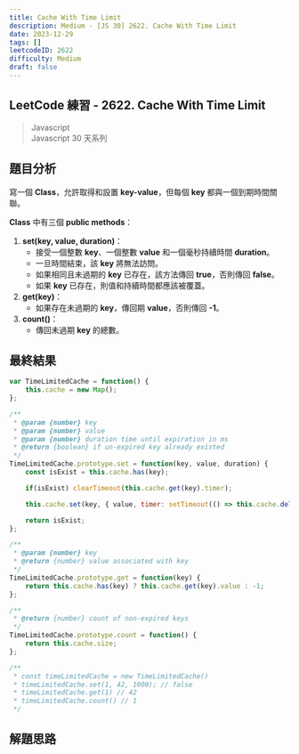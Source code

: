 ```yaml
---
title: Cache With Time Limit
description: Medium - [JS 30] 2622. Cache With Time Limit
date: 2023-12-29
tags: []
leetcodeID: 2622
difficulty: Medium
draft: false
---
```


## LeetCode 練習 - 2622. Cache With Time Limit
> Javascript  
> Javascript 30 天系列

## 題目分析
寫一個 **Class**，允許取得和設置 **key-value**，但每個 **key** 都與一個到期時間關聯。  

**Class** 中有三個 **public methods**：  
1. **set(key, value, duration)**：  
    * 接受一個整數 **key**、一個整數 **value** 和一個毫秒持續時間 **duration**。  
    * 一旦時間結束，該 **key** 將無法訪問。  
    * 如果相同且未過期的 **key** 已存在，該方法傳回 **true**，否則傳回 **false**。  
    * 如果 **key** 已存在，則值和持續時間都應該被覆蓋。
2. **get(key)**：  
    * 如果存在未過期的 **key**，傳回期 **value**，否則傳回 **-1**。
3. **count()**：  
    * 傳回未過期 **key** 的總數。

## 最終結果

```js:cache-with-time-limit.js
var TimeLimitedCache = function() {
    this.cache = new Map();
};

/** 
 * @param {number} key
 * @param {number} value
 * @param {number} duration time until expiration in ms
 * @return {boolean} if un-expired key already existed
 */
TimeLimitedCache.prototype.set = function(key, value, duration) {
    const isExist = this.cache.has(key);

    if(isExist) clearTimeout(this.cache.get(key).timer);

    this.cache.set(key, { value, timer: setTimeout(() => this.cache.delete(key), duration) })

    return isExist;
};

/** 
 * @param {number} key
 * @return {number} value associated with key
 */
TimeLimitedCache.prototype.get = function(key) {
    return this.cache.has(key) ? this.cache.get(key).value : -1;
};

/** 
 * @return {number} count of non-expired keys
 */
TimeLimitedCache.prototype.count = function() {
    return this.cache.size;
};

/**
 * const timeLimitedCache = new TimeLimitedCache()
 * timeLimitedCache.set(1, 42, 1000); // false
 * timeLimitedCache.get(1) // 42
 * timeLimitedCache.count() // 1
 */
```

## 解題思路